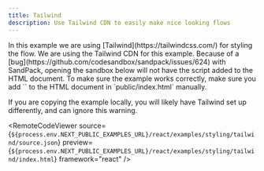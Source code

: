 ```yaml
---
title: Tailwind
description: Use Tailwind CDN to easily make nice looking flows
---
```



<ExampleLayout>
In this example we are using [Tailwind](https://tailwindcss.com/) for styling the flow.

<Callout type="warning">
  We are using the Tailwind CDN for this example. Because of a [bug](https://github.com/codesandbox/sandpack/issues/624)
  with SandPack, opening the sandbox below will not have the script added to the
  HTML document. To make sure the example works correctly, make sure you add
  `<script src="https://cdn.tailwindcss.com"></script>` to the HTML document
  in `public/index.html` manually.

If you are copying the example locally, you will likely have Tailwind set up
differently, and can ignore this warning.

</Callout>

<RemoteCodeViewer
  source={`${process.env.NEXT_PUBLIC_EXAMPLES_URL}/react/examples/styling/tailwind/source.json`}
  preview={`${process.env.NEXT_PUBLIC_EXAMPLES_URL}/react/examples/styling/tailwind/index.html`}
  framework="react"
/>

</ExampleLayout>
